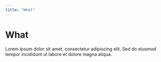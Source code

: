```yaml
---
title: "What"
---
```


# What

Lorem ipsum dolor sit amet, consectetur adipiscing elit. Sed do eiusmod tempor incididunt ut labore et dolore magna aliqua.
